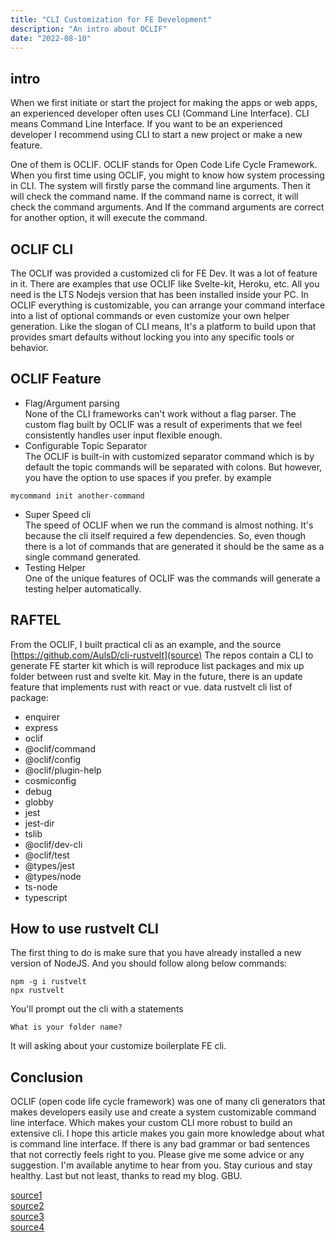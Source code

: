 ```yaml
---
title: "CLI Customization for FE Development"
description: "An intro about OCLIF"
date: "2022-08-10"
---
```


## intro
When we first initiate or start the project for making the apps or web apps, an experienced developer often uses CLI (Command Line Interface).
CLI means Command Line Interface. If you want to be an experienced developer I recommend using CLI to start a new project or make a new feature. 

One of them is OCLIF. OCLIF stands for Open Code Life Cycle Framework.
When you first time using OCLIF, you might to know how system processing in CLI. The system will firstly parse the command line arguments. Then it will check the command name. If the command name is correct, it will check the command arguments. And If the command arguments are correct for another option, it will execute the command.

## OCLIF CLI
The OCLIf was provided a customized cli for FE Dev. It was a lot of feature in it. There are examples that use OCLIF like Svelte-kit, Heroku, etc. All you need is the LTS Nodejs version that has been installed inside your PC.
In OCLIF everything is customizable, you can arrange your command interface into a list of optional commands or even customize your own helper generation. Like the slogan of CLI means, It's a platform to build upon that provides smart defaults without locking you into any specific tools or behavior.

## OCLIF Feature
- Flag/Argument parsing  
None of the CLI frameworks can't work without a flag parser. The custom flag built by OCLIF was a result of experiments that we feel consistently handles user input flexible enough.
- Configurable Topic Separator  
The OCLIF is built-in with customized separator command which is by default the topic commands will be separated with colons. But however, you have the option to use spaces if you prefer. by example 
```
mycommand init another-command
```
- Super Speed cli  
The speed of OCLIF when we run the command is almost nothing. It's because the cli itself required a few dependencies. So, even though there is a lot of commands that are generated it should be the same as a single command generated. 
- Testing Helper  
One of the unique features of OCLIF was the commands will generate a testing helper automatically.

## RAFTEL
From the OCLIF, I built practical cli as an example, and the source [https://github.com/AulsD/cli-rustvelt](source)
The repos contain a CLI to generate FE starter kit which is will reproduce list packages and mix up folder between rust and svelte kit. 
May in the future, there is an update feature that implements rust with react or vue. 
data
rustvelt cli list of package:
- enquirer
- express
- oclif
- @oclif/command
- @oclif/config
- @oclif/plugin-help
- cosmiconfig
- debug
- globby
- jest
- jest-dir
- tslib
- @oclif/dev-cli
- @oclif/test
- @types/jest
- @types/node
- ts-node
- typescript

## How to use rustvelt CLI
The first thing to do is make sure that you have already installed a new version of NodeJS. 
And you should follow along below commands: 
```
npm -g i rustvelt
npx rustvelt 
```

You'll prompt out the cli with a statements 
```
What is your folder name?
```

It will asking about your customize boilerplate FE cli. 

## Conclusion
OCLIF (open code life cycle framework) was one of many cli generators that makes developers easily use and create a system customizable command line interface. Which makes your custom CLI more robust to build an extensive cli. I hope this article makes you gain more knowledge about what is command line interface. If there is any bad grammar or bad sentences that not correctly feels right to you. Please give me some advice or any suggestion. I'm available anytime to hear from you. 
Stay curious and stay healthy. Last but not least, thanks to read my blog. GBU.

[source1](https://oclif.io/docs/introduction)  
[source2](https://medium.com/the-z/getting-started-with-oclif-by-creating-a-todo-cli-app-b3a2649adbcf)  
[source3](https://medium.com/swlh/how-to-have-your-personal-cli-with-oclif-4d72939cd32c)  
[source4](https://egghead.io/lessons/javascript-create-a-hybrid-single-multi-command-node-js-cli-with-oclif-and-typescript)
